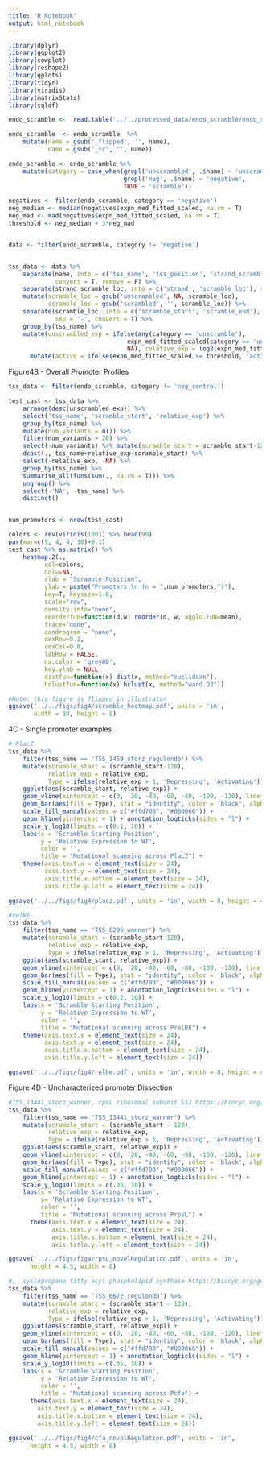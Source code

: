 ```yaml
---
title: "R Notebook"
output: html_notebook
---
```


```r
library(dplyr)
library(ggplot2)
library(cowplot)
library(reshape2)
library(gplots)
library(tidyr)
library(viridis)
library(matrixStats)
library(sqldf)

endo_scramble <-  read.table('../../processed_data/endo_scramble/endo_scramble_expression_formatted_std.txt', header = T)
```


```r
endo_scramble  <- endo_scramble  %>% 
    mutate(name = gsub('_flipped', '', name),
           name = gsub('_rc', '', name))

endo_scramble <- endo_scramble %>% 
    mutate(category = case_when(grepl('unscrambled', .$name) ~ 'unscramble',
                                grepl('neg', .$name) ~ 'negative',
                                TRUE ~ 'scramble'))

negatives <- filter(endo_scramble, category == 'negative')
neg_median <- median(negatives$expn_med_fitted_scaled, na.rm = T)
neg_mad <- mad(negatives$expn_med_fitted_scaled, na.rm = T)
threshold <- neg_median + 3*neg_mad


data <- filter(endo_scramble, category != 'negative')


tss_data <- data %>% 
    separate(name, into = c('tss_name', 'tss_position', 'strand_scramble_loc'), sep = ',',
             convert = T, remove = F) %>% 
    separate(strand_scramble_loc, into = c('strand', 'scramble_loc'), sep = '_') %>% 
    mutate(scramble_loc = gsub('unscrambled', NA, scramble_loc),
           scramble_loc = gsub('scrambled', '', scramble_loc)) %>% 
    separate(scramble_loc, into = c('scramble_start', 'scramble_end'),
             sep = '-', convert = T) %>%
    group_by(tss_name) %>% 
    mutate(unscrambled_exp = ifelse(any(category == 'unscramble'),
                                 expn_med_fitted_scaled[category == 'unscramble'],
                                 NA), relative_exp = log2(expn_med_fitted_scaled / unscrambled_exp)) %>%
      mutate(active = ifelse(expn_med_fitted_scaled >= threshold, 'active', 'inactive'))


```


Figure4B - Overall Promoter Profiles


```r
tss_data <- filter(endo_scramble, category != 'neg_control')

test_cast <- tss_data %>% 
    arrange(desc(unscrambled_exp)) %>%
    select('tss_name', 'scramble_start', 'relative_exp') %>%
    group_by(tss_name) %>% 
    mutate(num_variants = n()) %>%
    filter(num_variants > 20) %>% 
    select(-num_variants) %>% mutate(scramble_start = scramble_start-120) %>%
    dcast(., tss_name+relative_exp~scramble_start) %>%
    select(-relative_exp, -NA) %>%
    group_by(tss_name) %>%
    summarise_all(funs(sum(., na.rm = T))) %>%
    ungroup() %>% 
    select(-'NA', -tss_name) %>%
    distinct()


num_promoters <- nrow(test_cast)

colors <- rev(viridis(100)) %>% head(90)
par(mar=c(5, 4, 4, 10)+0.1)
test_cast %>% as.matrix() %>%
    heatmap.2(.,
          col=colors,
          Colv=NA,
          xlab = "Scramble Position",
          ylab = paste("Promoters \n (n = ",num_promoters,")"),
          key=T, keysize=1.0,
          scale="row",
          density.info="none",
          reorderfun=function(d,w) reorder(d, w, agglo.FUN=mean),
          trace="none",
          dendrogram = "none",
          cexRow=0.2,
          cexCol=0.8,
          labRow = FALSE,
          na.color = 'grey80',
          key.ylab = NULL,
          distfun=function(x) dist(x, method="euclidean"),
          hclustfun=function(x) hclust(x, method="ward.D2"))

#Note: this figure is flipped in illustrator
ggsave('../../figs/fig4/scramble_heatmap.pdf', units = 'in',
       width = 10, height = 8)
```


4C - Single promoter examples
```r
# PlacZ
tss_data %>% 
    filter(tss_name == 'TSS_1459_storz_regulondb') %>%
    mutate(scramble_start = (scramble_start-120),
           relative_exp = relative_exp,
           Type = ifelse(relative_exp > 1, 'Repressing', 'Activating')) %>% 
    ggplot(aes(scramble_start, relative_exp)) +
    geom_vline(xintercept = c(0, -20, -40, -60, -80, -100, -120), linetype = "dashed", alpha = 0.6) +
    geom_bar(aes(fill = Type), stat = "identity", color = 'black', alpha = 0.8) +
    scale_fill_manual(values = c("#ffd700", "#000066")) +
    geom_hline(yintercept = 1) + annotation_logticks(sides = "l") +
    scale_y_log10(limits = c(0.1, 10)) +
    labs(x = 'Scramble Starting Position',
         y = 'Relative Expression to WT',
         color = '', 
         title = "Mutational scanning across PlacZ") +
    theme(axis.text.x = element_text(size = 24), 
          axis.text.y = element_text(size = 24),
          axis.title.x.bottom = element_text(size = 24),
          axis.title.y.left = element_text(size = 24))

ggsave('../../figs/fig4/placz.pdf', units = 'in', width = 8, height = 4.5)
```


```r
#relBE
tss_data %>% 
    filter(tss_name == 'TSS_6296_wanner') %>%
    mutate(scramble_start = (scramble_start-120),
           relative_exp = relative_exp,
           Type = ifelse(relative_exp > 1, 'Repressing', 'Activating')) %>% 
    ggplot(aes(scramble_start, relative_exp)) +
    geom_vline(xintercept = c(0, -20, -40, -60, -80, -100, -120), linetype = "dashed", alpha = 0.6) +
    geom_bar(aes(fill = Type), stat = "identity", color = 'black', alpha = 0.8) +
    scale_fill_manual(values = c("#ffd700", "#000066")) +
    geom_hline(yintercept = 1) + annotation_logticks(sides = "l") +
    scale_y_log10(limits = c(0.2, 10)) +
    labs(x = 'Scramble Starting Position', 
         y = 'Relative Expression to WT', 
         color = '', 
         title = "Mutational scanning across PrelBE") +
    theme(axis.text.x = element_text(size = 24), 
          axis.text.y = element_text(size = 24),
          axis.title.x.bottom = element_text(size = 24),
          axis.title.y.left = element_text(size = 24))

ggsave('../../figs/fig4/relbe.pdf', units = 'in', width = 8, height = 4.5)
```

Figure 4D - Uncharacterized promoter Dissection
```r
#TSS_13441_storz_wanner, rpsL ribosomal subunit S12 https://biocyc.org/gene?orgid=ECOLI&id=EG10911
tss_data %>% 
    filter(tss_name == 'TSS_13441_storz_wanner') %>%
    mutate(scramble_start = (scramble_start - 120),
           relative_exp = relative_exp,
           Type = ifelse(relative_exp > 1, 'Repressing', 'Activating')) %>% 
    ggplot(aes(scramble_start, relative_exp)) +
    geom_vline(xintercept = c(0, -20, -40, -60, -80, -100, -120), linetype = "dashed", alpha = 0.6) +
    geom_bar(aes(fill = Type), stat = "identity", color = 'black', alpha = 0.8) +
    scale_fill_manual(values = c("#ffd700", "#000066")) +
    geom_hline(yintercept = 1) + annotation_logticks(sides = "l") +
    scale_y_log10(limits = c(.05, 10)) +
    labs(x = 'Scramble Starting Position',
         y= 'Relative Expression to WT', 
         color = '', 
         title = "Mutational scanning across PrpsL") +
      theme(axis.text.x = element_text(size = 24), 
            axis.text.y = element_text(size = 24),
            axis.title.x.bottom = element_text(size = 24),
            axis.title.y.left = element_text(size = 24))

ggsave('../../figs/fig4/rpsL_novelRegulation.pdf', units = 'in',
      height = 4.5, width = 8)
```


```r
#,  cyclopropane fatty acyl phospholipid synthase https://biocyc.org/gene?orgid=ECOLI&id=EG11531
tss_data %>% 
    filter(tss_name == 'TSS_6672_regulondb') %>%
    mutate(scramble_start = (scramble_start - 120),
           relative_exp = relative_exp,
           Type = ifelse(relative_exp > 1, 'Repressing', 'Activating')) %>% 
    ggplot(aes(scramble_start, relative_exp)) +
    geom_vline(xintercept = c(0, -20, -40, -60, -80, -100, -120), linetype = "dashed", alpha = 0.6) +
    geom_bar(aes(fill = Type), stat = "identity", color = 'black', alpha = 0.8) +
    scale_fill_manual(values = c("#ffd700", "#000066")) +
    geom_hline(yintercept = 1) + annotation_logticks(sides = "l") +
    scale_y_log10(limits = c(.05, 10)) +
    labs(x = 'Scramble Starting Position',
         y = 'Relative Expression to WT', 
         color = '', 
         title = "Mutational scanning across Pcfa") +
      theme(axis.text.x = element_text(size = 24), 
        axis.text.y = element_text(size = 24),
        axis.title.x.bottom = element_text(size = 24),
        axis.title.y.left = element_text(size = 24))

ggsave('../../figs/fig4/cfa_novelRegulation.pdf', units = 'in',
      height = 4.5, width = 8)
```




